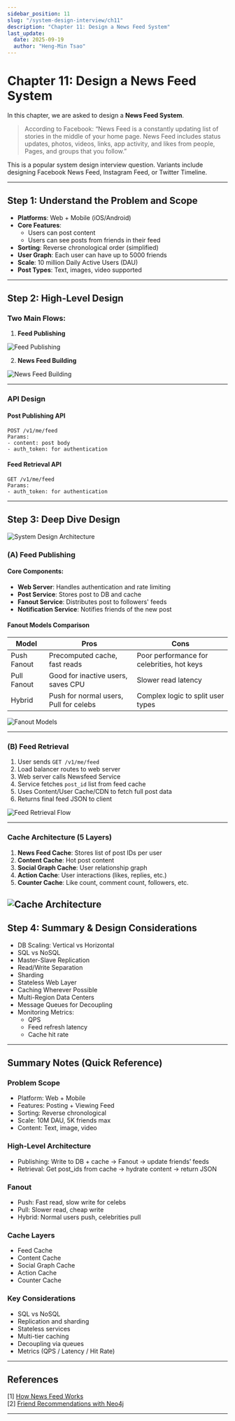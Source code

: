 ```yaml
---
sidebar_position: 11
slug: "/system-design-interview/ch11"
description: "Chapter 11: Design a News Feed System"
last_update:
  date: 2025-09-19
  author: "Heng-Min Tsao"
---
```



# Chapter 11: Design a News Feed System

In this chapter, we are asked to design a **News Feed System**.

> According to Facebook: “News Feed is a constantly updating list of stories in the middle of your home page. News Feed includes status updates, photos, videos, links, app activity, and likes from people, Pages, and groups that you follow.”

This is a popular system design interview question. Variants include designing Facebook News Feed, Instagram Feed, or Twitter Timeline.

---

## Step 1: Understand the Problem and Scope

- **Platforms**: Web + Mobile (iOS/Android)
- **Core Features**:
  - Users can post content
  - Users can see posts from friends in their feed
- **Sorting**: Reverse chronological order (simplified)
- **User Graph**: Each user can have up to 5000 friends
- **Scale**: 10 million Daily Active Users (DAU)
- **Post Types**: Text, images, video supported

---

## Step 2: High-Level Design

### Two Main Flows:

1. **Feed Publishing**

![Feed Publishing](./images/ch10/ch11-1.webp)

2. **News Feed Building**

![News Feed Building](./images/ch10/ch11-2.webp)

---

### API Design

#### Post Publishing API
```http
POST /v1/me/feed
Params:
- content: post body
- auth_token: for authentication
```

#### Feed Retrieval API
```http
GET /v1/me/feed
Params:
- auth_token: for authentication
```

---

## Step 3: Deep Dive Design

![System Design Architecture](./images/ch10/ch11-3.webp)

### (A) Feed Publishing

#### Core Components:

- **Web Server**: Handles authentication and rate limiting  
- **Post Service**: Stores post to DB and cache  
- **Fanout Service**: Distributes post to followers' feeds  
- **Notification Service**: Notifies friends of the new post  

#### Fanout Models Comparison

| Model              | Pros                                 | Cons                                          |
|-------------------|--------------------------------------|-----------------------------------------------|
| Push Fanout       | Precomputed cache, fast reads        | Poor performance for celebrities, hot keys    |
| Pull Fanout       | Good for inactive users, saves CPU   | Slower read latency                           |
| Hybrid            | Push for normal users, Pull for celebs | Complex logic to split user types           |

![Fanout Models](./images/ch10/ch11-4.avif)

---

### (B) Feed Retrieval

1. User sends `GET /v1/me/feed`  
2. Load balancer routes to web server  
3. Web server calls Newsfeed Service  
4. Service fetches `post_id` list from feed cache  
5. Uses Content/User Cache/CDN to fetch full post data  
6. Returns final feed JSON to client  

![Feed Retrieval Flow](./images/ch10/ch11-6.avif)

---

### Cache Architecture (5 Layers)

1. **News Feed Cache**: Stores list of post IDs per user  
2. **Content Cache**: Hot post content  
3. **Social Graph Cache**: User relationship graph  
4. **Action Cache**: User interactions (likes, replies, etc.)  
5. **Counter Cache**: Like count, comment count, followers, etc.  

![Cache Architecture](./images/ch10/ch11-7.avif)
---

## Step 4: Summary & Design Considerations

- DB Scaling: Vertical vs Horizontal  
- SQL vs NoSQL  
- Master-Slave Replication  
- Read/Write Separation  
- Sharding  
- Stateless Web Layer  
- Caching Wherever Possible  
- Multi-Region Data Centers  
- Message Queues for Decoupling  
- Monitoring Metrics:  
  - QPS  
  - Feed refresh latency  
  - Cache hit rate  

---

## Summary Notes (Quick Reference)

### Problem Scope

- Platform: Web + Mobile  
- Features: Posting + Viewing Feed  
- Sorting: Reverse chronological  
- Scale: 10M DAU, 5K friends max  
- Content: Text, image, video  

### High-Level Architecture

- Publishing: Write to DB + cache → Fanout → update friends’ feeds  
- Retrieval: Get post_ids from cache → hydrate content → return JSON  

### Fanout

- Push: Fast read, slow write for celebs  
- Pull: Slower read, cheap write  
- Hybrid: Normal users push, celebrities pull  

### Cache Layers

- Feed Cache  
- Content Cache  
- Social Graph Cache  
- Action Cache  
- Counter Cache  

### Key Considerations

- SQL vs NoSQL  
- Replication and sharding  
- Stateless services  
- Multi-tier caching  
- Decoupling via queues  
- Metrics (QPS / Latency / Hit Rate)  

---

## References

[1] [How News Feed Works](https://www.facebook.com/help/327131014036297/)  
[2] [Friend Recommendations with Neo4j](http://geekswithblogs.net/brendonpage/archive/2015/10/26/friend-of-friend-recommendations-with-neo4j.aspx)

---


